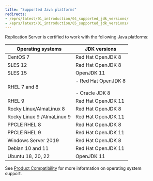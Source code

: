 ```yaml
---
title: "Supported Java platforms"
redirects:
- /eprs/latest/01_introduction/04_supported_jdk_versions/
- /eprs/latest/01_introduction/05_supported_jdk_versions/
---
```


Replication Server is certified to work with the following Java platforms:

|     Operating systems      |                            JDK versions                             |
| -------------------------- | ------------------------------------------------------------------- |
| CentOS 7                   | Red Hat OpenJDK 8                                                   |
| SLES 12                    | Red Hat OpenJDK 8                                                   |
| SLES 15                    | OpenJDK 11                                                          |
| RHEL 7 and 8               | -   Red Hat OpenJDK 8     <br /> <br /> -   Oracle JDK 8     <br /> |
| RHEL 9                     | Red Hat OpenJDK 11                                                  |
| Rocky Linux/AlmaLinux 8    | Red Hat OpenJDK 8                                                   |
| Rocky Linux 9 /AlmaLinux 9 | Red Hat OpenJDK 11                                                  |
| PPCLE RHEL 8               | Red Hat OpenJDK 8                                                   |
| PPCLE RHEL 9               | Red Hat OpenJDK 11                                                  |
| Windows Server 2019        | Red Hat OpenJDK 8                                                   |
| Debian 10 and 11           | Red Hat OpenJDK 11                                                  |
| Ubuntu 18, 20, 22          | OpenJDK 11                                                          |

See [Product Compatibility](https://www.enterprisedb.com/platform-compatibility#eprs) for more information on operating system support.
